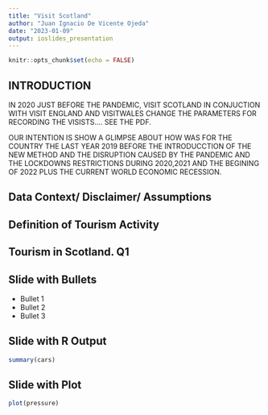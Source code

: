 ```yaml
---
title: "Visit Scotland"
author: "Juan Ignacio De Vicente Ojeda"
date: "2023-01-09"
output: ioslides_presentation
---
```


```r
knitr::opts_chunk$set(echo = FALSE)
```




## INTRODUCTION {.smaller}

IN 2020 JUST BEFORE THE PANDEMIC, VISIT SCOTLAND IN CONJUCTION WITH VISIT ENGLAND AND VISITWALES CHANGE THE PARAMETERS FOR RECORDING THE VISISTS.... SEE THE PDF.

OUR INTENTION IS SHOW A GLIMPSE ABOUT HOW WAS FOR THE COUNTRY THE LAST YEAR 2019 BEFORE THE INTRODUCCTION OF THE NEW METHOD AND THE DISRUPTION CAUSED BY THE PANDEMIC AND THE LOCKDOWNS RESTRICTIONS DURING 2020,2021 AND THE BEGINING OF 2022 PLUS THE CURRENT WORLD ECONOMIC RECESSION.


## Data Context/ Disclaimer/ Assumptions





##  Definition of Tourism Activity





## Tourism in Scotland. Q1

## Slide with Bullets

- Bullet 1
- Bullet 2
- Bullet 3

## Slide with R Output

```r
summary(cars)
```

## Slide with Plot

```r
plot(pressure)
```

